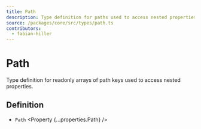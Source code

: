 ```yaml
---
title: Path
description: Type definition for paths used to access nested properties in objects and arrays.
source: /packages/core/src/types/path.ts
contributors:
  - fabian-hiller
---
```



# Path

Type definition for readonly arrays of path keys used to access nested properties.

## Definition

- `Path` <Property {...properties.Path} />
